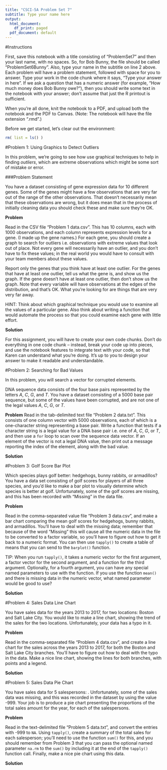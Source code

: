 ---
title: "CSCI-5A Problem Set 7"
subtitle: Type your name here
output:
  html_document:
    df_print: paged
  pdf_document: default
---


#Instructions

First, save this notebook with a title consisting of "ProblemSet7" and then your last name, with no spaces. So, for Bob Bunny, the file should be called "ProblemSet6Bunny". Also, type your name in the subtitle on line 2 above. Each problem will have a problem statement, followed with space for you to answer. Type your work in the code chunk where it says, "Type your answer in here". If we ask a question that has a numeric answer (for example, "How much money does Bob Bunny owe?"), then you should write some text in the notebook with your answer; don't assume that just the R printout is sufficient.

When you're all done, knit the notebook to a PDF, and upload both the notebook and the PDF to Canvas. (Note: The notebook will have the file extension ".rmd".)




Before we get started, let's clear out the environment:
```{r}
rm( list = ls() )
```



#Problem 1: Using Graphics to Detect Outliers

In this problem, we're going to see how use graphical techniques to help in finding *outliers*, which are extreme observations which might be some sort of mistake or error.

###Problem Statement

You have a dataset consisting of gene expression data for 10 different genes. Some of the genes might have a few observations that are very far out of the range of the other observations. That doesn't necessarily mean that these observations are wrong, but it does mean that in the process of initially cleaning data you should check these and make sure they're OK.

**Problem**

Read in the CSV file "Problem 1 data.csv". This has 10 columns, each with 1000 observations, and each column represents expression levels for a gene. (I made up the gene names.) For each gene, you should create a graph to search for outliers i.e. observations with extreme values that look out of place. Not every gene will necessarily have an outlier, and you don't have to fix these values; in the real world you would have to consult with your team members about these values.

Report only the genes that you think have at least one outlier. For the genes that have at least one outlier, tell us what the gene is, and show us the graph. If the gene doesn't have at least one outlier, then don't show us the graph. Note that every variable will have observations at the edges of the distribution, and that's OK. What you're looking for are things that are very very far away.

HINT: Think about which graphical technique you would use to examine all the values of a particular gene. Also think about writing a function that would automate the process so that you could examine each gene with little effort.

**Solution**

For this assignment, you will have to create your own code chunks. Don't do everything in one code chunk -- instead, break your code up into pieces, and use the notebook features to integrate text with your code, so that Karen can understand what you're doing. It's up to you to design your answer to make it readable and understandable.




#Problem 2: Searching for Bad Values

In this problem, you will search a vector for corrupted elements.

DNA sequence data consists of the four base pairs represented by the letters *A*, *C*, *G*, and *T*. You have a dataset consisting of a 5000 base pair sequence, but some of the values have been corrupted, and are not one of the legal values *A*, *C*, *G*, or *T*.

**Problem**
Read in the tab-delimited text file "Problem 2 data.txt". This consists of one column vector with 5000 observations, each of which is a one-character string representing a base pair. Write a function that tests if a character string is a legal value for a DNA base pair i.e. one of *A*, *C*, *G*, or *T*, and then use a `for` loop to scan over the sequence data vector. If an element of the vector is not a legal DNA value, then print out a message reporting the index of the element, along with the bad value.

**Solution**







#Problem 3: Golf Score Bar Plot

Which species plays golf better: hedgehogs, bunny rabbits, or armadillos? You have a data set consisting of golf scores for players of all three species, and you'd like to make a bar plot to visually determine which species is better at golf. Unfortunately, some of the golf scores are nissing, and this has been recorded with "Missing" in the data file.

**Problem**

Read in the comma-separated value file "Problem 3 data.csv", and make a bar chart comparing the mean golf scores for hedgehogs, bunny rabbits, and armadillos. You'll have to deal with the missing data; remember that because of the word "Missing" this will cause all the numeric data in the file to be converted to a factor variable, so you'll have to figure out how to get it back to a numeric format. You can then use `tapply()` to create a table of means that you can send to the `barplot()` function.

TIP: When you run `tapply()`, it takes a numeric vector for the first argument, a factor vector for the second argument, and a function for the third argument. Optionally, for a fourth argument, you can have any special named parameters to use with the function. If you use the function `mean()` and there is missing data in the numeric vector, what named parameter would be good to use?

**Solution**





#Problem 4: Sales Data Line Chart

You have sales data for the years 2013 to 2017, for two locations: Boston and Salt Lake City. You would like to make a line chart, showing the trend of the sales for the two locations. Unfortunately, your data has a typo in it.

**Problem**

Read in the comma-separated file "Problem 4 data.csv", and create a line chart for the sales across the years 2013 to 2017, for both the Boston and Salt Lake City branches. You'll have to figure out how to deal with the typo in the data. Make a nice line chart, showing the lines for both branches, with points and a legend.

**Solution**




#Problem 5: Sales Data Pie Chart

You have sales data for 5 salespersons: . Unfortunately, some of the sales data was missing, and this was recorded in the dataset by using the value -999. Your job is to produce a pie chart presenting the proportions of the total sales amount for the year, for each of the salespersons.

**Problem**

Read in the text-delimited file "Problem 5 data.txt", and convert the entries with -999 to `NA`. Using `tapply()`, create a summary of the total sales for each salesperson; you'll need to use the function `sum()` for this, and you should remember from Problem 3 that you can pass the optional named parameter `na.rm` to the `sum()` by including it at the end of the `tapply()` function call. Finally, make a nice pie chart using this data.

**Solution**








